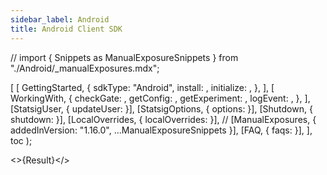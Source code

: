 ```yaml
---
sidebar_label: Android
title: Android Client SDK
---
```




// import { Snippets as ManualExposureSnippets } from "./Android/_manualExposures.mdx";

  [
    [
      GettingStarted,
      {
        sdkType: "Android",
        install: <Install />,
        initialize: <Initialize />,
      },
    ],
    [
      WorkingWith,
      {
        checkGate: <CheckGate />,
        getConfig: <GetConfig />,
        getExperiment: <GetExperiment />,
        logEvent: <LogEvent />,
      },
    ],
    [StatsigUser, { updateUser: <UpdateUser /> }],
    [StatsigOptions, { options: <Options /> }],
    [Shutdown, { shutdown: <ShutdownSnippet /> }],
    [LocalOverrides, { localOverrides: <LocalOverridesSnippet /> }],
    // [ManualExposures, { addedInVersion: "1.16.0", ...ManualExposureSnippets }],
    [FAQ, { faqs: <MoreFAQs /> }],
  ],
  toc
);

<>{Result}</>
